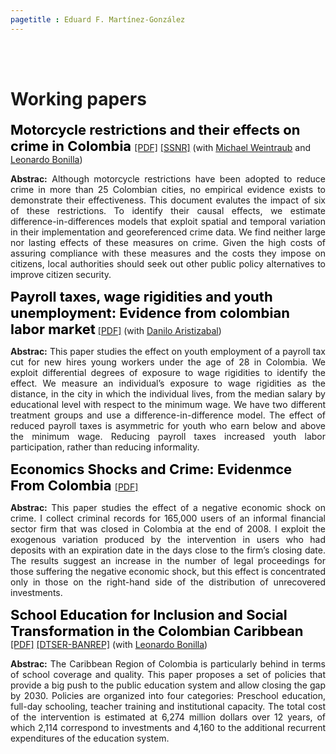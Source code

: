 ```yaml
---
pagetitle : Eduard F. Martínez-González
---
```


<br>  </br> <!--- Agrega lineas en blanco --->

# Working papers

<p>  </p> <!--- Agrega una linea en blanco --->

<!------------- Documento 1 ------------->

<strong style="color:black;font-size:22px;"> Motorcycle restrictions and their effects on crime in Colombia </strong> [[PDF]](https://eduard-martinez.github.io/research/motorycle_restrictions/motorycle_restrictions.pdf) [[SSNR]](https://papers.ssrn.com/sol3/papers.cfm?abstract_id=3659686) (with [Michael Weintraub](http://michael-weintraub.squarespace.com) and [Leonardo Bonilla](https://investiga.banrep.gov.co/es/profile/76))

 <p align="justify"> **Abstrac:** Although motorcycle restrictions have been adopted to reduce crime in more than 25 Colombian cities, no empirical evidence exists to demonstrate their effectiveness. This document evalutes the impact of six of these restrictions. To identify their causal effects, we estimate difference-in-differences models that exploit spatial and temporal variation in their implementation and georeferenced crime data. We find neither large nor lasting effects of these measures on crime. Given the high costs of assuring compliance with these measures and the costs they impose on citizens, local authorities should seek out other public policy alternatives to improve citizen security. </p>

<!------------- Documento 2 ------------->

<strong style="color:black;font-size:22px;">Payroll taxes, wage rigidities and youth unemployment: Evidence from colombian labor market</strong> [[PDF]](https://eduard-martinez.github.io/research/youth_unemployment/youth_unemployment.pdf) (with [Danilo Aristizabal](http://danilo-aristizabal.github.io))

<p align="justify"> **Abstrac:** This paper studies the effect on youth employment of a payroll tax cut for new hires young workers under the age of 28 in Colombia. We exploit differential degrees of exposure to wage rigidities to identify the effect. We measure an individual’s exposure to wage rigidities as the distance, in the city in which the individual lives, from the median salary by educational level with respect to the minimum wage. We have two different treatment groups and use a difference-in-difference model. The effect of reduced payroll taxes is asymmetric for youth who earn below and above the minimum wage. Reducing payroll taxes increased youth labor participation, rather than reducing informality. </p>

<!------------- Documento 3 ------------->

<strong style="color:black;font-size:22px;"> Economics Shocks and Crime: Evidenmce From Colombia </strong> [[PDF]](https://eduard-martinez.github.io/research/jmp/economics_shocks.pdf) 

<p align="justify"> **Abstrac:** This paper studies the effect of a negative economic shock on crime. I collect criminal records for 165,000 users of an informal financial sector firm that was closed in Colombia at the end of 2008. I exploit the exogenous variation produced by the intervention in users who had deposits with an expiration date in the days close to the firm's closing date. The results suggest an increase in the number of legal proceedings for those suffering the negative economic shock, but this effect is concentrated only in those on the right-hand side of the distribution of unrecovered investments. </p>

<!------------- Documento 4 ------------->

<strong style="color:black;font-size:22px;">School Education for Inclusion and Social Transformation in the Colombian Caribbean</strong> [[PDF]](https://eduard-martinez.github.io/research/caribbean_education/caribbean_education.pdf) [[DTSER-BANREP]](https://www.banrep.gov.co/es/publicaciones/documento-de-trabajo-economia-regional-y-urbana-263) (with [Leonardo Bonilla](https://investiga.banrep.gov.co/es/profile/76))

<p align="justify"> **Abstrac:** The Caribbean Region of Colombia is particularly behind in terms of school coverage and quality. This paper proposes a set of policies that provide a big push to the public education system and allow closing the gap by 2030. Policies are organized into four categories: Preschool education, full-day schooling, teacher training and institutional capacity. The total cost of the intervention is estimated at 6,274 million dollars over 12 years, of which 2,114 correspond to investments and 4,160 to the additional recurrent expenditures of the education system. </p>

<p>  </p> <!--- Agrega una linea en blanco --->

<!--- # Other Publications

<strong style="color:black;font-size:22px;">School Education for Inclusion and Social Transformation in the Colombian Caribbean</strong> [[PDF]](https://eduard-martinez.github.io/research/caribbean_education/caribbean_education.pdf) [[DTSER-BANREP]](https://www.banrep.gov.co/es/publicaciones/documento-de-trabajo-economia-regional-y-urbana-263) (with [Leonardo Bonilla](https://investiga.banrep.gov.co/es/profile/76))

<p align="justify"> **Abstrac:** The Caribbean Region of Colombia is particularly behind in terms of school coverage and quality. This paper proposes a set of policies that provide a big push to the public education system and allow closing the gap by 2030. Policies are organized into four categories: Preschool education, full-day schooling, teacher training and institutional capacity. The total cost of the intervention is estimated at 6,274 million dollars over 12 years, of which 2,114 correspond to investments and 4,160 to the additional recurrent expenditures of the education system. </p> --->


